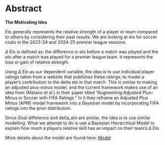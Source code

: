 # Abstract

**The Motivating Idea**

Elo generally represents the relative strength of a player or team compared to others by considering their past results. 
We are looking at elo for soccer clubs in the 2023-24 and 2024-25 premier league seasons.

$\Delta$ Elo is defined as: the difference in elo before a match was played and the elo after a match was played for a premier league team. It represents the loss or gain of relative strength.

Using $\Delta$ Elo as our dependent variable, the idea is to use individual player ratings taken from a website that publishes these ratings, to model a player's contribution to the delta elo in that match. This is similar to making an adjusted plus-minus model, and the current framework makes use of an idea from (Matano et al.) in their paper titled "Augmenting Adjusted Plus-Minus in Soccer with FIFA Ratings." In it they reframe an Adjusted Plus Minus (APM) model framework into a Bayesian model by incorporating FIFA ratings into the prior distribution. 

Since Goal difference and delta_elo are similar, the idea is to use similar modelling. What we attempt to do is use a Bayesian Hierarchical Model to explain how much a players relative skill has an impact on their team's $\Delta$ Elo.

More details about the model are found here: [Model](04pip-Model.qmd)


